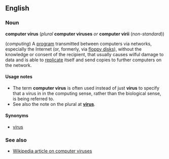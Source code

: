 ==English==
===Noun===
'''computer virus''' (''plural'' '''computer viruses''' ''or'' '''computer virii''' (''non-standard''))

(''computing'') A [[program]] transmitted between computers via networks, especially the Internet (or, formerly, via [[floppy disk]]s), without the knowledge or consent of the recipient, that usually causes wilful damage to data and is able to [[replicate]] itself and send copies to further computers on the network.

====Usage notes====
*The term '''computer virus''' is often used instead of just '''virus''' to specify that a virus in in the computing sense, rather than the biological sense, is being referred to.
*See also the note on the plural at '''[[virus]]'''.

====Synonyms====
*[[virus]]

===See also===
*[[w:computer_virus|Wikipedia article on computer viruses]]